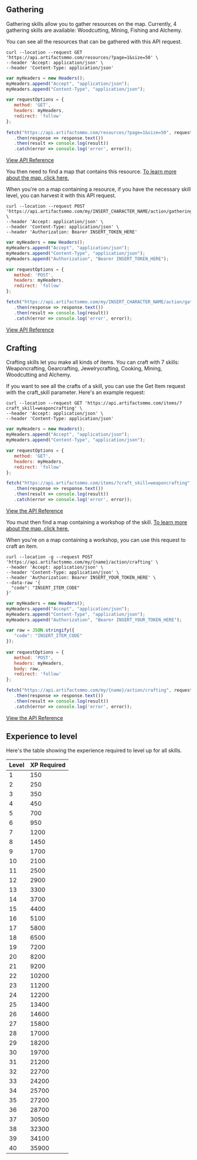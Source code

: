 ## Gathering  
    
Gathering skills allow you to gather resources on the map. Currently, 4 gathering skills are available: Woodcutting, Mining, Fishing and Alchemy.

You can see all the resources that can be gathered with this API request.
 
```http filename="cURL" copy
curl --location --request GET 'https://api.artifactsmmo.com/resources/?page=1&size=50' \
--header 'Accept: application/json' \
--header 'Content-Type: application/json'
```
```js filename="Javascript" copy
var myHeaders = new Headers();
myHeaders.append("Accept", "application/json");
myHeaders.append("Content-Type", "application/json");

var requestOptions = {
   method: 'GET',
   headers: myHeaders,
   redirect: 'follow'
};
 
fetch("https://api.artifactsmmo.com/resources/?page=1&size=50", requestOptions)
   .then(response => response.text())
   .then(result => console.log(result))
   .catch(error => console.log('error', error));
```

[View API Reference](https://api.artifactsmmo.com/docs/#/operations/get_all_resources_resources__get)

You then need to find a map that contains this resource. [To learn more about the map, click here.](/concepts/maps_and_movement)

When you're on a map containing a resource, if you have the necessary skill level, you can harvest it with this API request.

```http filename="cURL" copy
curl --location --request POST 'https://api.artifactsmmo.com/my/INSERT_CHARACTER_NAME/action/gathering' \
--header 'Accept: application/json' \
--header 'Content-Type: application/json' \
--header 'Authorization: Bearer INSERT_TOKEN_HERE'
```
```js filename="Javascript" copy
var myHeaders = new Headers();
myHeaders.append("Accept", "application/json");
myHeaders.append("Content-Type", "application/json");
myHeaders.append("Authorization", "Bearer INSERT_TOKEN_HERE");

var requestOptions = {
   method: 'POST',
   headers: myHeaders,
   redirect: 'follow'
};

fetch("https://api.artifactsmmo.com/my/INSERT_CHARACTER_NAME/action/gathering", requestOptions)
   .then(response => response.text())
   .then(result => console.log(result))
   .catch(error => console.log('error', error));
```

[View API Reference](https://api.artifactsmmo.com/docs/#/operations/action_gathering_my__name__action_gathering_post)

 
## Crafting

Crafting skills let you make all kinds of items.  You can craft with 7 skills: Weaponcrafting, Gearcrafting, Jewelrycrafting, Cooking, Mining, Woodcutting and Alchemy.

If you want to see all the crafts of a skill, you can use the Get Item request with the craft_skill parameter. Here's an example request:

```http filename="cURL" copy
curl --location --request GET 'https://api.artifactsmmo.com/items/?craft_skill=weaponcrafting' \
--header 'Accept: application/json' \
--header 'Content-Type: application/json'
```
```js filename="Javascript" copy
var myHeaders = new Headers();
myHeaders.append("Accept", "application/json");
myHeaders.append("Content-Type", "application/json");

var requestOptions = {
   method: 'GET',
   headers: myHeaders,
   redirect: 'follow'
}; 

fetch("https://api.artifactsmmo.com/items/?craft_skill=weaponcrafting", requestOptions)
   .then(response => response.text())
   .then(result => console.log(result))
   .catch(error => console.log('error', error));
```

[View the API Reference](https://api.artifactsmmo.com/docs/#/operations/get_all_items_items__get)


You must then find a map containing a workshop of the skill. [To learn more about the map, click here.](/concepts/maps_and_movement)

When you're on a map containing a workshop, you can use this request to craft an item.

```http filename="cURL" copy
curl --location -g --request POST 'https://api.artifactsmmo.com/my/{name}/action/crafting' \
--header 'Accept: application/json' \
--header 'Content-Type: application/json' \
--header 'Authorization: Bearer INSERT_YOUR_TOKEN_HERE' \
--data-raw '{
  "code": "INSERT_ITEM_CODE"
}'
```
```js filename="Javascript" copy
var myHeaders = new Headers();
myHeaders.append("Accept", "application/json");
myHeaders.append("Content-Type", "application/json");
myHeaders.append("Authorization", "Bearer INSERT_YOUR_TOKEN_HERE");

var raw = JSON.stringify({
   "code": "INSERT_ITEM_CODE"
});
 
var requestOptions = {
   method: 'POST',
   headers: myHeaders,
   body: raw,
   redirect: 'follow'
};

fetch("https://api.artifactsmmo.com/my/{name}/action/crafting", requestOptions)
   .then(response => response.text())
   .then(result => console.log(result))
   .catch(error => console.log('error', error));
```

[View the API Reference](https://api.artifactsmmo.com/docs/#/operations/action_crafting_my__name__action_crafting_post)

## Experience to level
Here's the table showing the experience required to level up for all skills.

| Level | XP Required |
|-------|-------------|
| 1     | 150         |
| 2     | 250         |
| 3     | 350         |
| 4     | 450         |
| 5     | 700         |
| 6     | 950         |
| 7     | 1200        |
| 8     | 1450        |
| 9     | 1700        |
| 10    | 2100        |
| 11    | 2500        |
| 12    | 2900        |
| 13    | 3300        |
| 14    | 3700        |
| 15    | 4400        |
| 16    | 5100        |
| 17    | 5800        |
| 18    | 6500        |
| 19    | 7200        |
| 20    | 8200        |
| 21    | 9200        |
| 22    | 10200       |
| 23    | 11200       |
| 24    | 12200       |
| 25    | 13400       |
| 26    | 14600       |
| 27    | 15800       |
| 28    | 17000       |
| 29    | 18200       |
| 30    | 19700       |
| 31    | 21200       |
| 32    | 22700       |
| 33    | 24200       |
| 34    | 25700       |
| 35    | 27200       |
| 36    | 28700       |
| 37    | 30500       |
| 38    | 32300       |
| 39    | 34100       |
| 40    | 35900       |
